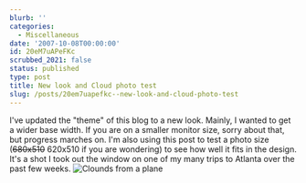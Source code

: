 ```yaml
---
blurb: ''
categories:
  - Miscellaneous
date: '2007-10-08T00:00:00'
id: 20eM7uAPeFKc
scrubbed_2021: false
status: published
type: post
title: New look and Cloud photo test
slug: /posts/20em7uapefkc--new-look-and-cloud-photo-test
---
```


I've updated the "theme" of this blog to a new look. Mainly, I
wanted to get a wider base width. If you are on a smaller monitor
size, sorry about that, but progress marches on. I'm also using
this post to test a photo size (~~680x510~~ 620x510 if you are
wondering) to see how well it fits in the design. It's a shot I
took out the window on one of my many trips to Atlanta over the
past few weeks.
![Clounds from a plane](http://www.alanwsmith.com/blog/wp-content/uploads/20070703-0008.jpg)
